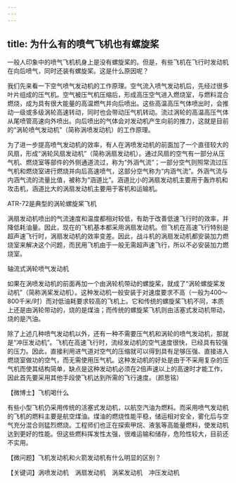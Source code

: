 ```yaml
---
---
---
```

title: 为什么有的喷气飞机也有螺旋桨
---




一般人印象中的喷气飞机机身上是没有螺旋桨的。但是，有些飞机在飞行时发动机在向后喷气，同时还装有螺旋桨。这是什么原因呢？

我们先来看一下空气喷气发动机的工作原理。空气流入喷气发动机后，先经过很多叶片组成的压气机。空气被压气机压缩后，形成高压空气进入燃烧室，与燃料混合燃烧，成为具有很大能量的高温燃气并向后喷出。这些高温高压气体喷出时，会推动一级或多级涡轮高速转动，同时也会带动压气机转动。流过涡轮的高温高压气体从尾喷管高速向外喷出。向后喷出的气体会对发动机产生向前的推力，这就是目前的“涡轮喷气发动机”（简称涡喷发动机）的工作原理。

为了进一步提高喷气发动机的效率，有人在涡喷发动机的前面加了一个直径较大的风扇，形成“涡轮风扇发动机”（简称涡扇发动机）。通过风扇的空气有一部分从压气机、燃烧室等部件的外侧通道流过，称为“外涵气流”；一部分空气则照常流过压气机和燃烧室进行燃烧并向后高速喷气，这部分空气称为“内涵气流”。外涵气流与内涵气流的流量比值，被称为“涵道比”。涵道比小的涡扇发动机主要用于轰炸机和攻击机，涵道比大的涡扇发动机主要用于客机和运输机。

ATR-72是典型的涡轮螺旋桨飞机



涡扇发动机喷出的气流速度和温度都相对较低，有助于改善低速飞行时的效率，并降低耗油量。因此，现在的飞机基本都采用涡扇发动机。但飞机在高速飞行特别是超声速飞行时，涡扇发动机的效率变差。因此，战斗机的涡扇发动机都安装加力燃烧室来解决这个问题，而民用飞机由于一般无需超声速飞行，所以不必安装加力燃烧室。

轴流式涡轮喷气发动机



如果在涡喷发动机的前面再加一个由涡轮机带动的螺旋桨，就成了“涡轮螺旋桨发动机”（简称涡桨发动机）。这种发动机一般安装于对速度要求不高（一般为400～800千米/时）而对低油耗要求较高的飞机上。它和传统的螺旋桨飞机不同，本质上还是由涡轮带动的，烧的是煤油；而传统的螺旋桨飞机则由活塞式发动机带动，烧的是汽油。

除了上述几种喷气发动机以外，还有一种不需要压气机和涡轮的喷气发动机，那就是“冲压发动机”。飞机在高速飞行时，流经发动机的空气速度很快，已经具有较强的压力。因此，直接利用进气道对空气的压缩就可以得到具有足够压强、直接进入燃烧室做功的空气，而无需使用压气机。这种发动机的好处是由于不采用复杂的压气机而使其结构简单，缺点是这种发动机必须在2倍声速以上的高速时才能工作，因此首先要采用其他手段使飞机达到所需的飞行速度。（颜思铭）





【微博士】飞机喝什么

有些小型飞机仍采用传统的活塞式发动机，以航空汽油为燃料。而采用喷气发动机的飞机的燃料主要是航空煤油。煤油的燃烧性能平稳，储运相对安全，雾化后与空气充分混合则猛烈燃烧。工程师们也正在探索甲烷、液氢等高能量燃料，使发动机达到更好的性能。但这些燃料挥发性太强，很难运输和储存，危险性较大，目前还不实用。

【微问题】飞机发动机和火箭发动机有什么明显的区别？

【关键词】涡喷发动机　涡扇发动机　涡桨发动机　冲压发动机